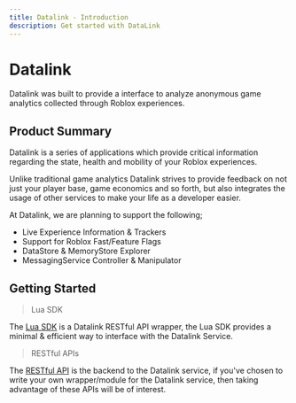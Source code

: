 ```yaml
---
title: Datalink - Introduction
description: Get started with DataLink
---
```



# Datalink
Datalink was built to provide a interface to analyze anonymous game analytics collected through Roblox experiences.

## Product Summary
Datalink is a series of applications which provide critical information regarding the state, health and mobility of your Roblox experiences.

Unlike traditional game analytics Datalink strives to provide feedback on not just your player base, game economics and so forth, but also integrates the usage of other services to make your life as a developer easier.

At Datalink, we are planning to support the following;
- Live Experience Information & Trackers
- Support for Roblox Fast/Feature Flags
- DataStore & MemoryStore Explorer
- MessagingService Controller & Manipulator

## Getting Started
> Lua SDK

The [Lua SDK](https://github.com/) is a Datalink RESTful API wrapper, the Lua SDK provides a minimal & efficient way to interface with the Datalink Service. 

> RESTful APIs

The [RESTful API](https://github.com/) is the backend to the Datalink service, if you've chosen to write your own wrapper/module for the Datalink service, then taking advantage of these APIs will be of interest.
